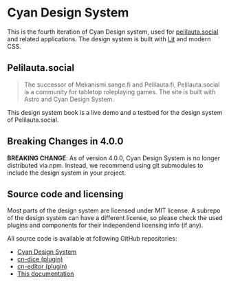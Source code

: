 # Cyan Design System


<section class="elevation-2 surface" style="margin-bottom:var(--cn-line)">
  <VersionInfo />
</section>

This is the fourth iteration of Cyan Design system, used for <a href="https://pelilauta.social">pelilauta.social</a> and related
applications. The design system is built with <a href="https://lit.dev/" target="_blank">Lit</a> and modern CSS.

## <cn-icon noun="fox"></cn-icon> Pelilauta.social

> The successor of Mekanismi.sange.fi and Pelilauta.fi, Pelilauta.social is a community for tabletop roleplaying games. The site is built with Astro and Cyan Design System.

This design system book is a live demo and a testbed for the design system of Pelilauta.social.

## Breaking Changes in 4.0.0

**BREAKING CHANGE**: As of version 4.0.0, Cyan Design System is no longer distributed via npm. Instead, we recommend using git submodules to include the design system in your project.


## Source code and licensing

Most parts of the design system are licensed under MIT license. A subrepo of the design system can have 
a different license, so please check the used plugins and components for their independend licensing info (if any).

All source code is available at following GitHub repositories:
- [Cyan Design System](https://github.com/11thdeg/cyan-next)
- [cn-dice (plugin)](https://github.com/villetakanen/cn-dice)
- [cn-editor (plugin)](https://github.com/villetakanen/cn-editor/)
- [This documentation](https://github.com/villetakanen/cn-design-system-3)